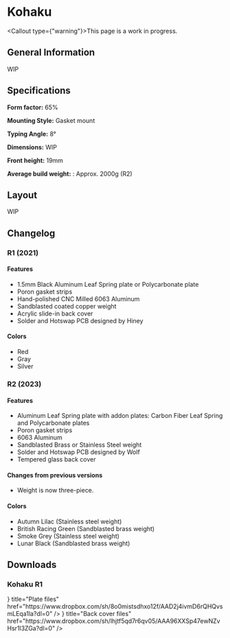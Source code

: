 
# Kohaku

<Callout type={"warning"}>This page is a work in progress.</Callout>

## General Information

WIP

## Specifications

**Form factor:** 65%

**Mounting Style:** Gasket mount

**Typing Angle:** 8°

**Dimensions:** WIP

**Front height:** 19mm

**Average build weight:** : Approx. 2000g (R2)

## Layout

WIP

## Changelog

### R1 (2021)

#### Features

- 1.5mm Black Aluminum Leaf Spring plate or Polycarbonate plate
- Poron gasket strips
- Hand-polished CNC Milled 6063 Aluminum
- Sandblasted coated copper weight
- Acrylic slide-in back cover
- Solder and Hotswap PCB designed by Hiney

#### Colors

- Red
- Gray
- Silver

### R2 (2023)

#### Features

- Aluminum Leaf Spring plate with addon plates: Carbon Fiber Leaf Spring and Polycarbonate plates
- Poron gasket strips
- 6063 Aluminum
- Sandblasted Brass or Stainless Steel weight
- Solder and Hotswap PCB designed by Wolf
- Tempered glass back cover

#### Changes from previous versions

- Weight is now three-piece.

#### Colors

- Autumn Lilac (Stainless steel weight)
- British Racing Green (Sandblasted brass weight)
- Smoke Grey (Stainless steel weight)
- Lunar Black (Sandblasted brass weight)

## Downloads

### Kohaku R1

<Cards>
  <Card
    icon={<BoxIcon />}
    title="Plate files"
    href="https://www.dropbox.com/sh/8o0mistsdhxo12f/AAD2j4ivmD6rQHQvsmLEqa1la?dl=0"
  />
  <Card
    icon={<BoxIcon />}
    title="Back cover files"
    href="https://www.dropbox.com/sh/lhjtf5qd7r6qv05/AAA96XXSp47ewNZvHsr1l3ZGa?dl=0"
  />
</Cards>
